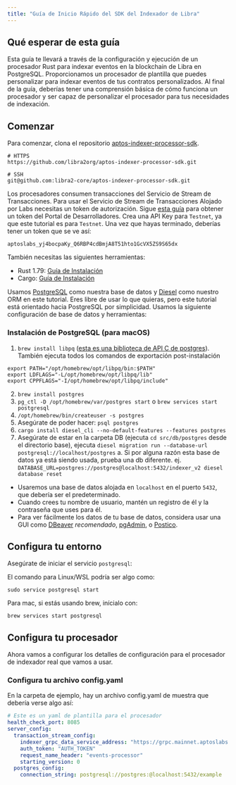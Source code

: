 ```yaml
---
title: "Guía de Inicio Rápido del SDK del Indexador de Libra"
---
```


## Qué esperar de esta guía

Esta guía te llevará a través de la configuración y ejecución de un procesador Rust para indexar eventos en la blockchain de Libra en PostgreSQL.
Proporcionamos un procesador de plantilla que puedes personalizar para indexar eventos de tus contratos personalizados.
Al final de la guía, deberías tener una comprensión básica de cómo funciona un procesador y ser capaz de personalizar el procesador para tus necesidades de indexación.

## Comenzar

Para comenzar, clona el repositorio [aptos-indexer-processor-sdk](https://github.com/libra2org/aptos-indexer-processor-sdk).

```text
# HTTPS
https://github.com/libra2org/aptos-indexer-processor-sdk.git

# SSH
git@github.com:libra2-core/aptos-indexer-processor-sdk.git
```

Los procesadores consumen transacciones del Servicio de Stream de Transacciones. Para usar el Servicio de Stream de Transacciones Alojado por Labs necesitas un token de autorización.
Sigue [esta guía](https://aptos.dev/en/build/indexer/txn-stream/aptos-hosted-txn-stream#authorization-via-api-key) para obtener un token del Portal de Desarrolladores. Crea una API Key para `Testnet`, ya que este tutorial es para `Testnet`.
Una vez que hayas terminado, deberías tener un token que se ve así:

```text
aptoslabs_yj4bocpaKy_Q6RBP4cdBmjA8T51hto1GcVX5ZS9S65dx
```

También necesitas las siguientes herramientas:

- Rust 1.79: [Guía de Instalación](https://www.rust-lang.org/tools/install)
- Cargo: [Guía de Instalación](https://doc.rust-lang.org/cargo/getting-started/installation.html#install-rust-and-cargo)

Usamos [PostgreSQL](https://www.postgresql.org/) como nuestra base de datos y [Diesel](https://diesel.rs/guides/getting-started) como nuestro ORM en este tutorial. Eres libre de usar lo que quieras, pero este tutorial está orientado hacia PostgreSQL por simplicidad. Usamos la siguiente configuración de base de datos y herramientas:

### Instalación de PostgreSQL (para macOS)

1. `brew install libpq` ([esta es una biblioteca de API C de postgres](https://formulae.brew.sh/formula/libpq)). También ejecuta todos los comandos de exportación post-instalación

```shellscript
export PATH="/opt/homebrew/opt/libpq/bin:$PATH"
export LDFLAGS="-L/opt/homebrew/opt/libpq/lib"
export CPPFLAGS="-I/opt/homebrew/opt/libpq/include"
```

2. `brew install postgres`
3. `pg_ctl -D /opt/homebrew/var/postgres start` o `brew services start postgresql`
4. `/opt/homebrew/bin/createuser -s postgres`
5. Asegúrate de poder hacer: `psql postgres`
6. `cargo install diesel_cli --no-default-features --features postgres`
7. Asegúrate de estar en la carpeta DB (ejecuta `cd src/db/postgres` desde el directorio base), ejecuta `diesel migration run --database-url postgresql://localhost/postgres`
   a. Si por alguna razón esta base de datos ya está siendo usada, prueba una db diferente. ej.
   `DATABASE_URL=postgres://postgres@localhost:5432/indexer_v2 diesel database reset`

- Usaremos una base de datos alojada en `localhost` en el puerto `5432`, que debería ser el predeterminado.
- Cuando crees tu nombre de usuario, mantén un registro de él y la contraseña que uses para él.
- Para ver fácilmente los datos de tu base de datos, considera usar una GUI como [DBeaver](https://dbeaver.io/) _recomendado_, [pgAdmin](https://www.pgadmin.org/), o [Postico](https://eggerapps.at/postico2/).

## Configura tu entorno

Asegúrate de iniciar el servicio `postgresql`:

El comando para Linux/WSL podría ser algo como:

```shellscript
sudo service postgresql start
```

Para mac, si estás usando brew, inícialo con:

```shellscript
brew services start postgresql
```

## **Configura tu procesador**

Ahora vamos a configurar los detalles de configuración para el procesador de indexador real que vamos a usar.

### **Configura tu archivo config.yaml**

En la carpeta de ejemplo, hay un archivo config.yaml de muestra que debería verse algo así:

```yaml
# Este es un yaml de plantilla para el procesador
health_check_port: 8085
server_config:
  transaction_stream_config:
    indexer_grpc_data_service_address: "https://grpc.mainnet.aptoslabs.com:443"
    auth_token: "AUTH_TOKEN"
    request_name_header: "events-processor"
    starting_version: 0
  postgres_config:
    connection_string: postgresql://postgres:@localhost:5432/example
```
